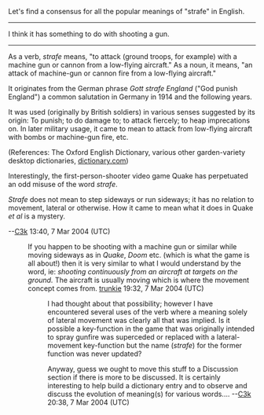 Let's find a consensus for all the popular meanings of "strafe" in English.

-----

I think it has something to do with shooting a gun.

-----

As a verb, ''strafe'' means, "to attack (ground troops, for example) with a machine gun or cannon from a low-flying aircraft." As a noun, it means, "an attack of machine-gun or cannon fire from a low-flying aircraft."

It originates from the German phrase ''Gott strafe England'' ("God punish England") a common salutation in Germany in 1914 and the following years.

It was used (originally by British soldiers) in various senses suggested by its origin: To punish; to do damage to; to attack fiercely; to heap imprecations on. In later military usage, it came to mean to attack from low-flying aircraft with bombs or machine-gun fire, etc. 

(References: The Oxford English Dictionary, various other garden-variety desktop dictionaries, [http://www.dictionary.com dictionary.com])

Interestingly, the first-person-shooter video game Quake has perpetuated an odd misuse of the word ''strafe''.

''Strafe'' does not mean to step sideways or run sideways; it has no relation to movement, lateral or otherwise. How it came to mean what it does in Quake ''et al'' is a mystery.

--[[User:C3k|C3k]] 13:40, 7 Mar 2004 (UTC)

:If you happen to be shooting with a machine gun or similar while moving sideways as in ''Quake'', ''Doom'' etc. (which is what the game is all about!) then it is very similar to what I would understand by the word, ie: ''shooting continuously from an aircraft at targets on the ground.'' The aircraft is usually moving which is where the movement concept comes from. [[User:Trunkie|trunkie]] 19:32, 7 Mar 2004 (UTC)

::I had thought about that possibility; however I have encountered several uses of the verb where a meaning solely of lateral movement was clearly all that was implied. Is it possible a key-function in the game that was originally intended to spray gunfire was superceded or replaced with a lateral-movement key-function but the name (''strafe'') for the former function was never updated?

::Anyway, guess we ought to move this stuff to a Discussion section if there is more to be discussed. It is certainly interesting to help build a dictionary entry and to observe and discuss the evolution of meaning(s) for various words....   --[[User:C3k|C3k]] 20:38, 7 Mar 2004 (UTC)